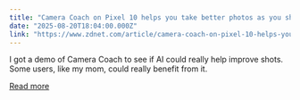 ```yaml
---
title: "Camera Coach on Pixel 10 helps you take better photos as you shoot them"
date: "2025-08-20T18:04:00.000Z"
link: "https://www.zdnet.com/article/camera-coach-on-pixel-10-helps-you-take-better-photos-as-you-shoot-them/"
---
```


I got a demo of Camera Coach to see if AI could really help improve shots. Some users, like my mom, could really benefit from it.

[Read more](https://www.zdnet.com/article/camera-coach-on-pixel-10-helps-you-take-better-photos-as-you-shoot-them/)
